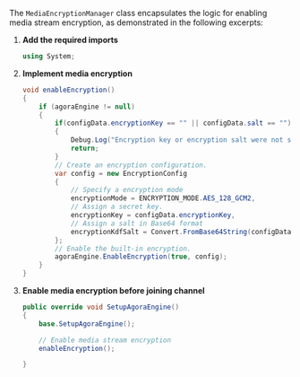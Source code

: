 <PlatformWrapper platform="unity">

The `MediaEncryptionManager`  class encapsulates the logic for enabling media stream encryption, as demonstrated in the following excerpts:

1.  **Add the required imports**

    ```csharp
    using System;
    ```

3.  **Implement media encryption**

    ```csharp
    void enableEncryption()
    {
        if (agoraEngine != null)
        {
            if(configData.encryptionKey == "" || configData.salt == "")
            {
                Debug.Log("Encryption key or encryption salt were not specified in the config.json file");
                return;
            }
            // Create an encryption configuration.
            var config = new EncryptionConfig
            {
                // Specify a encryption mode
                encryptionMode = ENCRYPTION_MODE.AES_128_GCM2,
                // Assign a secret key.
                encryptionKey = configData.encryptionKey,
                // Assign a salt in Base64 format
                encryptionKdfSalt = Convert.FromBase64String(configData.salt)
            };
            // Enable the built-in encryption.
            agoraEngine.EnableEncryption(true, config);
        }
    }
    ```

4.  **Enable media encryption before joining channel**

    ```csharp
    public override void SetupAgoraEngine()
    {
        base.SetupAgoraEngine();

        // Enable media stream encryption
        enableEncryption();

    }
    ```

</PlatformWrapper>
